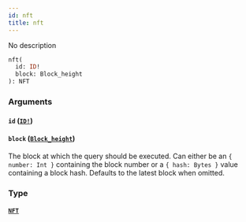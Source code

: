 ```yaml
---
id: nft
title: nft
---
```


No description

```graphql
nft(
  id: ID!
  block: Block_height
): NFT

```

### Arguments

#### `id` ([`ID!`](/schema/scalars/id))

#### `block` ([`Block_height`](/schema/inputs/block-height))

The block at which the query should be executed. Can either be an `{ number: Int }` containing the block number or a `{ hash: Bytes }` value containing a block hash. Defaults to the latest block when omitted.

### Type

#### [`NFT`](/schema/objects/nft)
